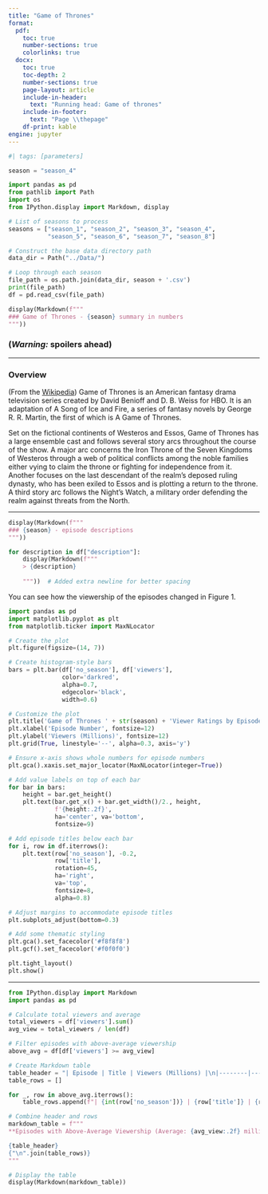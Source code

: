 ```yaml
---
title: "Game of Thrones"
format:
  pdf:
    toc: true
    number-sections: true
    colorlinks: true
  docx:
    toc: true
    toc-depth: 2
    number-sections: true
    page-layout: article
    include-in-header:
      text: "Running head: Game of thrones"
    include-in-footer:
      text: "Page \\thepage"
    df-print: kable
engine: jupyter
---
```


```python
#| tags: [parameters]

season = "season_4"
```

```python
import pandas as pd
from pathlib import Path
import os
from IPython.display import Markdown, display

# List of seasons to process
seasons = ["season_1", "season_2", "season_3", "season_4", 
           "season_5", "season_6", "season_7", "season_8"]

# Construct the base data directory path
data_dir = Path("../Data/")

# Loop through each season
file_path = os.path.join(data_dir, season + '.csv')
print(file_path)
df = pd.read_csv(file_path)

```
 
```python
display(Markdown(f"""
### Game of Thrones - {season} summary in numbers
"""))

```


### __(*Warning:* spoilers ahead)__

***

### Overview

(From the [Wikipedia](https://en.wikipedia.org/wiki/Game_of_Thrones#Premise)) Game of Thrones is an American fantasy drama television series created by David Benioff and D. B. Weiss for HBO. It is an adaptation of A Song of Ice and Fire, a series of fantasy novels by George R. R. Martin, the first of which is A Game of Thrones.

Set on the fictional continents of Westeros and Essos, Game of Thrones has a large ensemble cast and follows several story arcs throughout the course of the show. A major arc concerns the Iron Throne of the Seven Kingdoms of Westeros through a web of political conflicts among the noble families either vying to claim the throne or fighting for independence from it. Another focuses on the last descendant of the realm's deposed ruling dynasty, who has been exiled to Essos and is plotting a return to the throne. A third story arc follows the Night's Watch, a military order defending the realm against threats from the North.

***

```python
display(Markdown(f"""
### {season} - episode descriptions
"""))

```

```python

for description in df["description"]:
    display(Markdown(f"""
    > {description}
    
    """))  # Added extra newline for better spacing
```

You can see how the viewership of the episodes changed in Figure 1.

```python
import pandas as pd
import matplotlib.pyplot as plt
from matplotlib.ticker import MaxNLocator

# Create the plot
plt.figure(figsize=(14, 7))

# Create histogram-style bars
bars = plt.bar(df['no_season'], df['viewers'], 
               color='darkred', 
               alpha=0.7,
               edgecolor='black',
               width=0.6)

# Customize the plot
plt.title('Game of Thrones ' + str(season) + 'Viewer Ratings by Episode', fontsize=16, pad=20)
plt.xlabel('Episode Number', fontsize=12)
plt.ylabel('Viewers (Millions)', fontsize=12)
plt.grid(True, linestyle='--', alpha=0.3, axis='y')

# Ensure x-axis shows whole numbers for episode numbers
plt.gca().xaxis.set_major_locator(MaxNLocator(integer=True))

# Add value labels on top of each bar
for bar in bars:
    height = bar.get_height()
    plt.text(bar.get_x() + bar.get_width()/2., height,
             f'{height:.2f}',
             ha='center', va='bottom',
             fontsize=9)

# Add episode titles below each bar
for i, row in df.iterrows():
    plt.text(row['no_season'], -0.2, 
             row['title'], 
             rotation=45,
             ha='right',
             va='top',
             fontsize=8,
             alpha=0.8)

# Adjust margins to accommodate episode titles
plt.subplots_adjust(bottom=0.3)

# Add some thematic styling
plt.gca().set_facecolor('#f8f8f8')
plt.gcf().set_facecolor('#f0f0f0')

plt.tight_layout()
plt.show()
```

***
```python

from IPython.display import Markdown
import pandas as pd

# Calculate total viewers and average
total_viewers = df['viewers'].sum()
avg_view = total_viewers / len(df)

# Filter episodes with above-average viewership
above_avg = df[df['viewers'] >= avg_view]

# Create Markdown table
table_header = "| Episode | Title | Viewers (Millions) |\n|--------|-------|-------------------|"
table_rows = []

for _, row in above_avg.iterrows():
    table_rows.append(f"| {int(row['no_season'])} | {row['title']} | {row['viewers']:.2f} |")

# Combine header and rows
markdown_table = f"""
**Episodes with Above-Average Viewership (Average: {avg_view:.2f} million viewers)**

{table_header}
{"\n".join(table_rows)}
"""

# Display the table
display(Markdown(markdown_table))

```